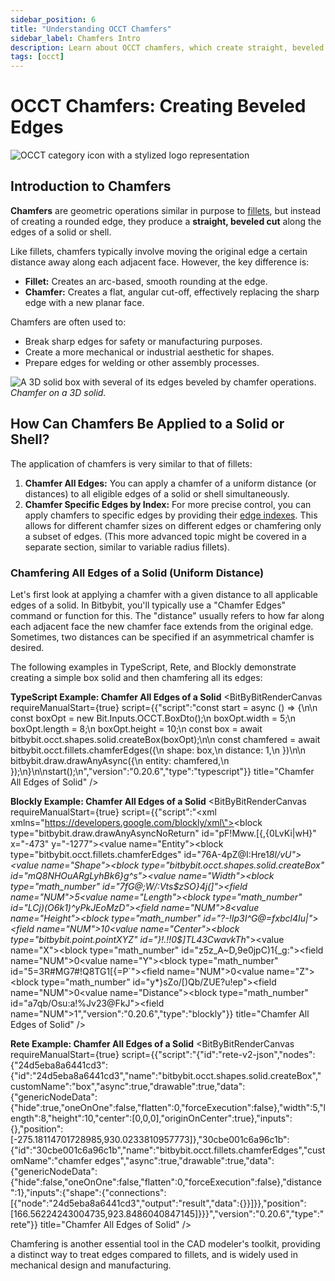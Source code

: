```yaml
---
sidebar_position: 6
title: "Understanding OCCT Chamfers"
sidebar_label: Chamfers Intro
description: Learn about OCCT chamfers, which create straight, beveled cuts on the edges of solids or shells, and see examples of applying chamfers in Bitbybit's Rete, Blockly, and TypeScript editors.
tags: [occt]
---
```



# OCCT Chamfers: Creating Beveled Edges

<img 
  class="category-icon-small" 
  src="https://s.bitbybit.dev/assets/icons/white/occt-icon.svg" 
  alt="OCCT category icon with a stylized logo representation" 
  title="OCCT category icon" />

## Introduction to Chamfers

**Chamfers** are geometric operations similar in purpose to [fillets](/learn/code/common/occt/fillets/fillets-intro), but instead of creating a rounded edge, they produce a **straight, beveled cut** along the edges of a solid or shell.

Like fillets, chamfers typically involve moving the original edge a certain distance away along each adjacent face. However, the key difference is:
*   **Fillet:** Creates an arc-based, smooth rounding at the edge.
*   **Chamfer:** Creates a flat, angular cut-off, effectively replacing the sharp edge with a new planar face.

Chamfers are often used to:
*   Break sharp edges for safety or manufacturing purposes.
*   Create a more mechanical or industrial aesthetic for shapes.
*   Prepare edges for welding or other assembly processes.

![A 3D solid box with several of its edges beveled by chamfer operations.](https://ik.imagekit.io/bitbybit/app/assets/start/general/editor-categories/chamfer.jpeg "Chamfer on a 3D solid")
*Chamfer on a 3D solid.*

## How Can Chamfers Be Applied to a Solid or Shell?

The application of chamfers is very similar to that of fillets:

1.  **Chamfer All Edges:** You can apply a chamfer of a uniform distance (or distances) to all eligible edges of a solid or shell simultaneously.
2.  **Chamfer Specific Edges by Index:** For more precise control, you can apply chamfers to specific edges by providing their [edge indexes](/learn/code/common/occt/shapes/edge/edge-indexes). This allows for different chamfer sizes on different edges or chamfering only a subset of edges. (This more advanced topic might be covered in a separate section, similar to variable radius fillets).

### Chamfering All Edges of a Solid (Uniform Distance)

Let's first look at applying a chamfer with a given distance to all applicable edges of a solid. In Bitbybit, you'll typically use a "Chamfer Edges" command or function for this. The "distance" usually refers to how far along each adjacent face the new chamfer face extends from the original edge. Sometimes, two distances can be specified if an asymmetrical chamfer is desired.

The following examples in TypeScript, Rete, and Blockly demonstrate creating a simple box solid and then chamfering all its edges:

**TypeScript Example: Chamfer All Edges of a Solid**
<BitByBitRenderCanvas
  requireManualStart={true}
  script={{"script":"const start = async () => {\n\n    const boxOpt = new Bit.Inputs.OCCT.BoxDto();\n    boxOpt.width = 5;\n    boxOpt.length = 8;\n    boxOpt.height = 10;\n    const box = await bitbybit.occt.shapes.solid.createBox(boxOpt);\n\n    const chamfered = await bitbybit.occt.fillets.chamferEdges({\n        shape: box,\n        distance: 1,\n    })\n\n    bitbybit.draw.drawAnyAsync({\n        entity: chamfered,\n    });\n}\n\nstart();\n","version":"0.20.6","type":"typescript"}}
  title="Chamfer All Edges of Solid"
/>

**Blockly Example: Chamfer All Edges of a Solid**
<BitByBitRenderCanvas
  requireManualStart={true}
  script={{"script":"<xml xmlns=\"https://developers.google.com/blockly/xml\"><block type=\"bitbybit.draw.drawAnyAsyncNoReturn\" id=\"pF!Mww.[{,{0LvKi|wH}\" x=\"-473\" y=\"-1277\"><value name=\"Entity\"><block type=\"bitbybit.occt.fillets.chamferEdges\" id=\"76A-4pZ@I:Hre1*8I/vU\"><value name=\"Shape\"><block type=\"bitbybit.occt.shapes.solid.createBox\" id=\"mQ8NHOuARgLyhBk6}g^s\"><value name=\"Width\"><block type=\"math_number\" id=\"7fG@;W/:Vts$zSO}4j(]\"><field name=\"NUM\">5</field></block></value><value name=\"Length\"><block type=\"math_number\" id=\"LCj)(O6k1)^yPkJEoMzD\"><field name=\"NUM\">8</field></block></value><value name=\"Height\"><block type=\"math_number\" id=\"?-!Ip3I^G@=fxbcl4Iu|\"><field name=\"NUM\">10</field></block></value><value name=\"Center\"><block type=\"bitbybit.point.pointXYZ\" id=\"}!.!!0$]TL43CwavkTh*\"><value name=\"X\"><block type=\"math_number\" id=\"z5z_A~D,9e0jpC)1{_g:\"><field name=\"NUM\">0</field></block></value><value name=\"Y\"><block type=\"math_number\" id=\"5=3R#MG7#!Q8TG1[{=P`\"><field name=\"NUM\">0</field></block></value><value name=\"Z\"><block type=\"math_number\" id=\"y*}sZo/[)Qb/ZUE?u!ep\"><field name=\"NUM\">0</field></block></value></block></value></block></value><value name=\"Distance\"><block type=\"math_number\" id=\"a7qb/Osu:a!%Jv23@FkJ\"><field name=\"NUM\">1</field></block></value></block></value></block></xml>","version":"0.20.6","type":"blockly"}}
  title="Chamfer All Edges of Solid"
/>

**Rete Example: Chamfer All Edges of a Solid**
<BitByBitRenderCanvas
  requireManualStart={true}
  script={{"script":"{\"id\":\"rete-v2-json\",\"nodes\":{\"24d5eba8a6441cd3\":{\"id\":\"24d5eba8a6441cd3\",\"name\":\"bitbybit.occt.shapes.solid.createBox\",\"customName\":\"box\",\"async\":true,\"drawable\":true,\"data\":{\"genericNodeData\":{\"hide\":true,\"oneOnOne\":false,\"flatten\":0,\"forceExecution\":false},\"width\":5,\"length\":8,\"height\":10,\"center\":[0,0,0],\"originOnCenter\":true},\"inputs\":{},\"position\":[-275.18114701728985,930.0233810957773]},\"30cbe001c6a96c1b\":{\"id\":\"30cbe001c6a96c1b\",\"name\":\"bitbybit.occt.fillets.chamferEdges\",\"customName\":\"chamfer edges\",\"async\":true,\"drawable\":true,\"data\":{\"genericNodeData\":{\"hide\":false,\"oneOnOne\":false,\"flatten\":0,\"forceExecution\":false},\"distance\":1},\"inputs\":{\"shape\":{\"connections\":[{\"node\":\"24d5eba8a6441cd3\",\"output\":\"result\",\"data\":{}}]}},\"position\":[166.56224243004735,923.8486040847145]}}}","version":"0.20.6","type":"rete"}}
  title="Chamfer All Edges of Solid"
/>

Chamfering is another essential tool in the CAD modeler's toolkit, providing a distinct way to treat edges compared to fillets, and is widely used in mechanical design and manufacturing.